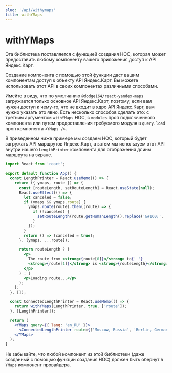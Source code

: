 ```yaml
---
slug: '/api/withymaps'
title: withYMaps
---
```


# withYMaps

Эта библиотека поставляется с функцией создания HOC, которая может предоставить
любому компоненту вашего приложения доступ к API Яндекс.Карт.

Создание компонента с помощью этой функции даст вашим компонентам доступ к
объекту API Яндекс.Карт. Вы можете использовать этот API в своих компонентах
различными способами.

Имейте в виду, что по умолчанию `@dodge164/react-yandex-maps` загружается только
основное API Яндекс.Карт, поэтому, если вам нужен доступ к чему-то, что не
входит в ядро API Яндекс.Карт, вам нужно указать это явно. Есть несколько
способов сделать это: с третьим аргументом `withYMaps` HOC, с `modules` проп
подключенного компонента или путем предоставления требуемого модуля в
`query.load` проп компонента `<YMaps />`.

В приведенном ниже примере мы создаем HOC, который будет загружать API маршрутов
Яндекс.Карт, а затем мы используем этот API внутри нашего `LengthPrinter`
компонента для отображения длины маршрута на экране.

```jsx
import React from 'react';

export default function App() {
  const LengthPrinter = React.useMemo(() => {
    return ({ ymaps, route }) => {
      const [routeLength, setRouteLength] = React.useState(null);
      React.useEffect(() => {
        let canceled = false;
        if (ymaps && ymaps.route) {
          ymaps.route(route).then((route) => {
            if (!canceled) {
              setRouteLength(route.getHumanLength().replace('&#160;', ' '));
            }
          });
        }
        return () => (canceled = true);
      }, [ymaps, ...route]);

      return routeLength ? (
        <p>
          The route from <strong>{route[0]}</strong> to{' '}
          <strong>{route[1]}</strong> is <strong>{routeLength}</strong> long
        </p>
      ) : (
        <p>Loading route...</p>
      );
    };
  }, []);

  const ConnectedLengthPrinter = React.useMemo(() => {
    return withYMaps(LengthPrinter, true, ['route']);
  }, [LengthPrinter]);

  return (
    <YMaps query={{ lang: 'en_RU' }}>
      <ConnectedLengthPrinter route={['Moscow, Russia', 'Berlin, Germany']} />
    </YMaps>
  );
}
```

Не забывайте, что любой компонент из этой библиотеки (даже созданный с помощью
функции создания HOC) должен быть обернут в `YMaps` компонент провайдера.
